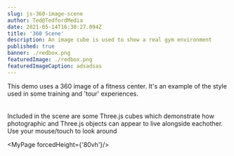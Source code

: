```yaml
---
slug: js-360-image-scene
author: Ted@TedfordMedia
date: 2021-05-14T16:30:27.094Z
title: '360 Scene'
description: An image cube is used to show a real gym environment
published: true
banner: ./redbox.png
featuredImage: ./redbox.png
featuredImageCaption: adsadsas
---
```

 

This demo uses a 360 image of a fitness center.  It's an example of the style used in some training and 'tour' experiences.   
<br/><br/>Included in the scene are some Three.js cubes which demonstrate how photographic and Three.js objects can appear to live alongside eachother.   
Use your mouse/touch to look around

<MyPage forcedHeight={'80vh'}/>  